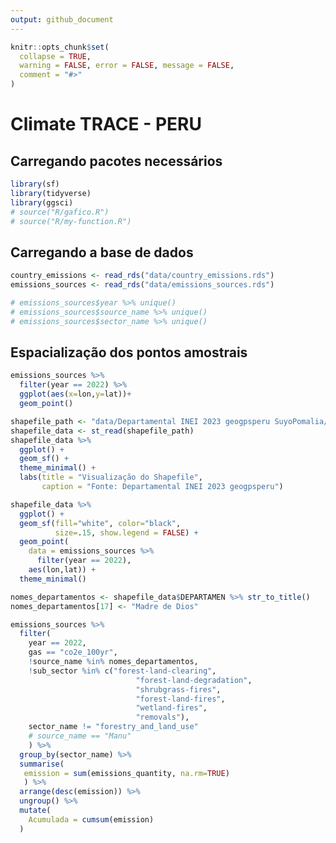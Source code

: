 ```yaml
---
output: github_document
---
```


<!-- README.md is generated from README.Rmd. Please edit that file -->

```r
knitr::opts_chunk$set(
  collapse = TRUE,
  warning = FALSE, error = FALSE, message = FALSE,
  comment = "#>"
)
```

# Climate TRACE - PERU

## Carregando pacotes necessários
```r
library(sf)
library(tidyverse)
library(ggsci)
# source("R/gafico.R")
# source("R/my-function.R")
```

## Carregando a base de dados

```r
country_emissions <- read_rds("data/country_emissions.rds")
emissions_sources <- read_rds("data/emissions_sources.rds") 

# emissions_sources$year %>% unique()
# emissions_sources$source_name %>% unique()
# emissions_sources$sector_name %>% unique()
```

## Espacialização dos pontos amostrais
```r
emissions_sources %>%
  filter(year == 2022) %>%
  ggplot(aes(x=lon,y=lat))+
  geom_point()
```

```r
shapefile_path <- "data/Departamental INEI 2023 geogpsperu SuyoPomalia/"
shapefile_data <- st_read(shapefile_path)
shapefile_data %>%
  ggplot() +
  geom_sf() +
  theme_minimal() +
  labs(title = "Visualização do Shapefile",
       caption = "Fonte: Departamental INEI 2023 geogpsperu")
```

```r
shapefile_data %>%
  ggplot() +
  geom_sf(fill="white", color="black",
          size=.15, show.legend = FALSE) +
  geom_point(
    data = emissions_sources %>%
      filter(year == 2022),
    aes(lon,lat)) +
  theme_minimal()
```

```r
nomes_departamentos <- shapefile_data$DEPARTAMEN %>% str_to_title()
nomes_departamentos[17] <- "Madre de Dios"
```


```r
emissions_sources %>%
  filter(
    year == 2022,
    gas == "co2e_100yr",
    !source_name %in% nomes_departamentos,
    !sub_sector %in% c("forest-land-clearing",
                            "forest-land-degradation",
                            "shrubgrass-fires",
                            "forest-land-fires",
                            "wetland-fires",
                            "removals"),
    sector_name != "forestry_and_land_use"
    # source_name == "Manu"
    ) %>%
  group_by(sector_name) %>%
  summarise(
   emission = sum(emissions_quantity, na.rm=TRUE)
   ) %>%
  arrange(desc(emission)) %>%
  ungroup() %>%
  mutate(
    Acumulada = cumsum(emission)
  )
```

